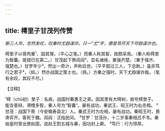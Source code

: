 ```yaml
---
---
---
```

title: 樗里子甘茂列传赞
---



*断三人毕，忽然发叹，叹秦时尤趋谋诈。只一“尤”字，便是骂尽天下尽趋谋诈也。*

樗里子以骨肉重¹，固其理，（平心之笔。）而秦人称其智，故颇采焉。（秦人称樗里为智囊。晃错已在第二。）甘茂起下蔡闾阎²，显名诸侯，重强齐楚。（重于强齐、强楚也。）甘罗年少³，然出一奇计，声称后世。（平平叙过三人，下总断。）虽非笃行之君子⁴，（抑。）然亦战国之策士也。（扬。）方秦之强时，天下尤趋谋诈哉。（笔有余叹，其叹不尽。）

【注释】

¹樗（chū初）里子：名疾，战国时秦惠王之弟。因其里有大樗树，故号樗里子。能言善辩，滑稽多智，秦人号为“智囊”。屡有战功，秦武王、昭王时为右丞相。
²甘茂：战国下蔡（今安徽寿县北）人。秦武王时为左相，屡有战功。秦昭王时，畏谗弈齐，客死于魏。闾阎：泛指民间。
³甘罗：甘茂孙，十二岁事秦相吕不韦。秦始皇时曾出使赵国，说赵王割五城与秦，因功封上卿。
⁴笃行：行为惇厚。